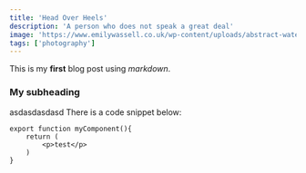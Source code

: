 ```yaml
---
title: 'Head Over Heels'
description: 'A person who does not speak a great deal'
image: 'https://www.emilywassell.co.uk/wp-content/uploads/abstract-watercolour-shapes.jpg'
tags: ['photography']
---
```


This is my **first** blog post using _markdown_.

### My subheading

asdasdasdasd
There is a code snippet below:

```
export function myComponent(){
    return (
        <p>test</p>
    )
}
```
